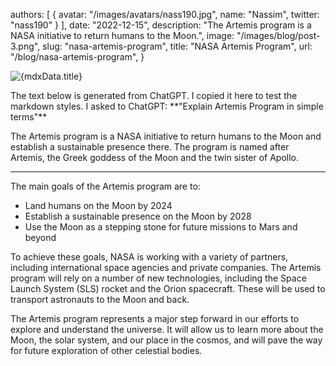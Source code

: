 
  authors: [
    {
      avatar: "/images/avatars/nass190.jpg",
      name: "Nassim",
      twitter: "nass190"
    }
  ],
  date: "2022-12-15",
  description: "The Artemis program is a NASA initiative to return humans to the Moon.",
  image: "/images/blog/post-3.png",
  slug: "nasa-artemis-program",
  title: "NASA Artemis Program",
  url: "/blog/nasa-artemis-program",
}


<PostHeader post={mdxData} />

<img
  src={mdxData.image}
  alt={mdxData.title}
  width={720}
  height={720}
  className="rounded-md border bg-slate-800 transition-colors"
  priority="true"
/>

<Callout>
  The text below is generated from ChatGPT. I copied it here to test the
  markdown styles. I asked to ChatGPT: **"Explain Artemis Program in simple
  terms"**
</Callout>

The Artemis program is a NASA initiative to return humans to the Moon and establish a sustainable presence there. The program is named after Artemis, the Greek goddess of the Moon and the twin sister of Apollo.

---
The main goals of the Artemis program are to:

- Land humans on the Moon by 2024
- Establish a sustainable presence on the Moon by 2028
- Use the Moon as a stepping stone for future missions to Mars and beyond

To achieve these goals, NASA is working with a variety of partners, including international space agencies and private companies. The Artemis program will rely on a number of new technologies, including the Space Launch System (SLS) rocket and the Orion spacecraft. These will be used to transport astronauts to the Moon and back.

The Artemis program represents a major step forward in our efforts to explore and understand the universe. It will allow us to learn more about the Moon, the solar system, and our place in the cosmos, and will pave the way for future exploration of other celestial bodies.

